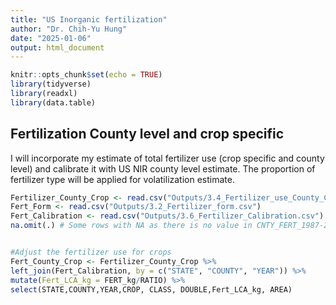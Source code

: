 ```yaml
---
title: "US Inorganic fertilization"
author: "Dr. Chih-Yu Hung"
date: "2025-01-06"
output: html_document
---
```


```r
knitr::opts_chunk$set(echo = TRUE)
library(tidyverse)
library(readxl)
library(data.table)
```

## Fertilization County level and crop specific

I will incorporate my estimate of total fertilizer use (crop specific and county level) and calibrate it with US NIR county level estimate. The proportion of fertilizer type will be applied for volatilization estimate.

```r
Fertilizer_County_Crop <- read.csv("Outputs/3.4_Fertilizer_use_County_Crop.csv")
Fert_Form <- read.csv("Outputs/3.2_Fertilizer_form.csv")
Fert_Calibration <- read.csv("Outputs/3.6_Fertilizer_Calibration.csv") %>%
na.omit(.) # Some rows with NA as there is no value in CNTY_FERT_1987-2012


#Adjust the fertilizer use for crops 
Fert_County_Crop <- Fertilizer_County_Crop %>%
left_join(Fert_Calibration, by = c("STATE", "COUNTY", "YEAR")) %>%
mutate(Fert_LCA_kg = FERT_kg/RATIO) %>%
select(STATE,COUNTY,YEAR,CROP, CLASS, DOUBLE,Fert_LCA_kg, AREA)

```
